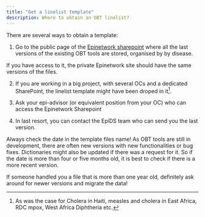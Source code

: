 ```yaml
---
title: "Get a linelist template"
description: Where to obtain an OBT linelist?
---
```


There are several ways to obtain a template:

1. Go to the public page of the [Epinetwork sharepoint](https://msfintl.sharepoint.com/sites/OCG/Projects/GRP-MSF-EpiNetwork/Library/Forms/AllItems.aspx?id=%2Fsites%2FOCG%2FProjects%2FGRP-MSF-EpiNetwork%2FLibrary%2F01%20Outbreaks&viewid=36a61edd-2f15-4105-835a-d580bada0924&FolderCTID=0x012001) where all the last versions of the existing OBT tools are stored, organised by by disease.

::: {callout-note}
If you have access to it, the private Epinetwork site should have the same versions of the files.
:::

2. If you are working in a big project, with several OCs and a dedicated SharePoint, the linelist template might have been droped in it^[As was the case for Cholera in Haiti, measles and cholera in East Africa, RDC mpox, West Africa Diphtheria etc.].

3. Ask your epi-advisor (or equivalent position from your OC) who can access the Epinetwork Sharepoint

4. In last resort, you can contact the EpiDS team who can send you the last version.

::: {.callout-important}
Always check the date in the template files name! As OBT tools are still in development, there are often new versions with new functionalities or bug fixes. Dictionaries might also be updated if there was a request for it. So if the date is more than four or five months old, it is best to check if there is a more recent version.

If someone handled you a file that is more than one year old, definitely ask around for newer versions and migrate the data!
:::


